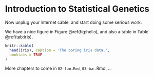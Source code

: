\mainmatter

# Introduction to Statistical Genetics



Now unplug your Internet cable, and start doing some serious work.

We have a nice figure in Figure \@ref(fig:hello), and also a table in Table \@ref(tab:iris).

```r
knitr::kable(
  head(iris), caption = 'The boring iris data.',
  booktabs = TRUE
)
```

More chapters to come in `02-foo.Rmd`, `03-bar`.Rmd, ...
